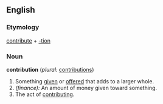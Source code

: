 ==English==

===Etymology===
[[contribute]] + [[-tion]]

===Noun===
'''contribution'''  (''plural:'' [[contributions]])
#Something [[give]]n or [[offer]]ed that adds to a larger whole.
#''(finance):'' An amount of money given toward something.
#The act of [[contribute|contributing]].